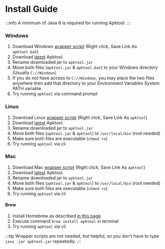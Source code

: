 # Install Guide

:::info
A minimum of Java 8 is required for running Apktool.
:::

### Windows

1. Download Windows [wrapper script](https://raw.githubusercontent.com/iBotPeaches/Apktool/master/scripts/windows/apktool.bat) (Right click, Save Link As `apktool.bat`)
2. Download [latest](https://bitbucket.org/iBotPeaches/apktool/downloads) Apktool.
3. Rename downloaded jar to `apktool.jar`
4. Move both files (`apktool.jar` & `apktool.bat`) to your Windows directory (Usually `C://Windows`)
5. If you do not have access to `C://Windows`, you may place the two files anywhere then add that directory to your Environment Variables System PATH variable.
6. Try running `apktool` via command prompt

### Linux

1. Download Linux [wrapper script](https://raw.githubusercontent.com/iBotPeaches/Apktool/master/scripts/linux/apktool) (Right click, Save Link As `apktool`)
2. Download [latest](https://bitbucket.org/iBotPeaches/apktool/downloads) Apktool.
3. Rename downloaded jar to `apktool.jar`
4. Move both files (`apktool.jar` & `apktool`) to `/usr/local/bin` (root needed)
5. Make sure both files are executable (`chmod +x`)
6. Try running `apktool` via cli

### Mac

1. Download Mac [wrapper script](https://raw.githubusercontent.com/iBotPeaches/Apktool/master/scripts/osx/apktool) (Right click, Save Link As `apktool`)
2. Download [latest](https://bitbucket.org/iBotPeaches/apktool/downloads) Apktool.
3. Rename downloaded jar to `apktool.jar`
4. Move both files (`apktool.jar` & `apktool`) to `/usr/local/bin` (root needed)
5. Make sure both files are executable (`chmod +x`)
6. Try running `apktool` via cli

#### Brew

1. Install Homebrew as described [in this page](https://brew.sh/)
2. Execute command `brew install apktool` in terminal
3. Try running `apktool` via cli

:::tip
Wrapper scripts are not needed, but helpful, so you don't have to type `java -jar apktool.jar` repeatedly.
:::
